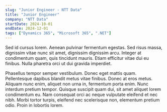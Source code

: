 ```yaml
---
slug: "Junior Engineer - NTT Data"
title: "Junior Engineer"
company: "NTT Data"
startDate: 2024-10-01
endDate: 2024-12-01
tags: ["Dynamics 365", "Microsoft 365", ".NET"]
---
```


Sed id cursus lorem. Aenean pulvinar fermentum egestas. Sed risus massa, dignissim vitae nunc sit amet, dignissim dignissim arcu.
Integer at condimentum quam, quis tincidunt mauris. Etiam efficitur vitae dui eu finibus. Nulla pharetra orci ut dui gravida imperdiet.

Phasellus tempor semper vestibulum. Donec eget mattis quam. Pellentesque dapibus blandit metus vitae finibus. Donec at eros metus. Aliquam nunc enim, aliquet non urna in, fermentum porta enim. Nunc interdum pretium tempor. Quisque suscipit quam dui, sit amet aliquet lorem condimentum eu. Nam consequat orci ac neque vulputate eleifend et nec nibh. Morbi tortor turpis, eleifend nec scelerisque non, elementum pretium odio. Proin in lobortis lorem.
